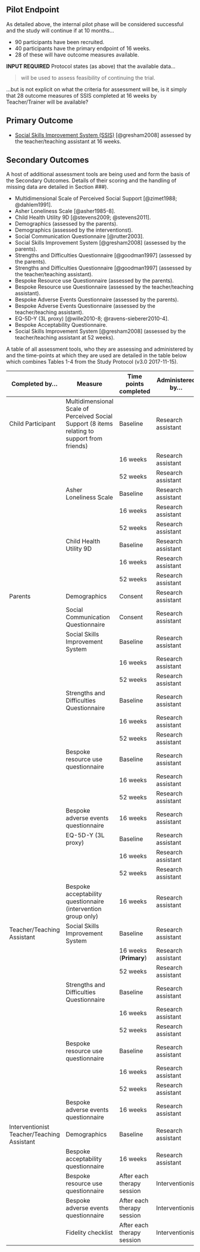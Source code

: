 ## Pilot Endpoint

As detailed above, the internal pilot phase will be considered successful and the study will continue if at 10 months...

- 90 participants have been recruited.
- 40 participants have the primary endpoint of 16 weeks.
- 28 of these will have outcome measures available.

**INPUT REQUIRED** Protocol states (as above) that the available data...

> will be used to assess feasibility of continuing the trial.

...but is not explicit on what the criteria for assessment will be, is it simply that 28 outcome measures of SSIS completed at 16 weeks by Teacher/Trainer will be available?

## Primary Outcome

* [Social Skills Improvement System (SSIS)](https://www.pearsonclinical.com/education/products/100000322/social-skills-improvement-system-ssis-rating-scales.html) [@gresham2008] assessed by the teacher/teaching assistant at 16 weeks.

## Secondary Outcomes

A host of additional assessment tools are being used and form the basis of the Secondary Outcomes.  Details of their scoring and the handling of missing data are detailed in Section ###).


* Multidimensional Scale of Perceived Social Support [@zimet1988; @dahlem1991].
* Asher Loneliness Scale [@asher1985-8].
* Child Health Utility 9D [@stevens2009; @stevens2011].
* Demographics (assessed by the parents).
* Demographics (assessed by the interventionst).
* Social Communication Questionnaire [@rutter2003].
* Social Skills Improvement System [@gresham2008] (assessed by the parents).
- Strengths and Difficulties Questionnaire [@goodman1997] (assessed by the parents).
- Strengths and Difficulties Questionnaire [@goodman1997] (assessed by the teacher/teaching assistant).
- Bespoke Resource use Questionnaire (assessed by the parents).
- Bespoke Resource use Questionnaire (assessed by the teacher/teaching assistant).
- Bespoke Adverse Events Questionnaire (assessed by the parents).
- Bespoke Adverse Events Questionnaire (assessed by the teacher/teaching assistant).
- EQ-5D-Y (3L proxy) [@wille2010-8; @ravens-sieberer2010-4].
- Bespoke Acceptability Questionnaire.
- Social Skills Improvement System [@gresham2008]  (assessed by the teacher/teaching assistant at 52 weeks).


A table of all assessment tools, who they are assessing and administered by and the time-points at which they are used are detailed in the table below which combines Tables 1-4 from the Study Protocol (v3.0 2017-11-15).


| Completed by...  | Measure                | Time points completed | Administered by... |
|------------------|------------------------|-----------------------|--------------------|
| Child Participant | Multidimensional Scale of Perceived Social Support (8 items relating to support from friends) | Baseline | Research assistant |
|                  |                        | 16 weeks              | Research assistant |
|                  |                        | 52 weeks              | Research assistant |
|                  | Asher Loneliness Scale | Baseline              | Research assistant |
|                  |                        | 16 weeks              | Research assistant |
|                  |                        | 52 weeks              | Research assistant |
|                  | Child Health Utility 9D| Baseline              | Research assistant |
|                  |                        | 16 weeks              | Research assistant |
|                  |                        | 52 weeks              | Research assistant |
| Parents          | Demographics           | Consent               | Research assistant |
|                  | Social Communication Questionnaire | Consent   | Research assistant |
|                  | Social Skills Improvement System   | Baseline  | Research assistant |
|                  |                        | 16 weeks              | Research assistant |
|                  |                        | 52 weeks              | Research assistant |
|                  | Strengths and Difficulties Questionnaire | Baseline | Research assistant |
|                  |                        | 16 weeks              | Research assistant |
|                  |                        | 52 weeks              | Research assistant |
|                  | Bespoke resource use questionnaire | Baseline  | Research assistant |
|                  |                        | 16 weeks              | Research assistant |
|                  |                        | 52 weeks              | Research assistant |
|                  | Bespoke adverse events questionnaire | 16 weeks| Research assistant |
|                  | EQ-5D-Y  (3L proxy)    | Baseline              | Research assistant |
|                  |                        | 16 weeks              | Research assistant |
|                  |                        | 52 weeks              | Research assistant |
|                  | Bespoke acceptability questionnaire (intervention group only) | 16 weeks | Research assistant |
| Teacher/Teaching Assistant | Social Skills Improvement System | Baseline | Research assistant |
|                  |                        | 16 weeks (**Primary**)| Research assistant |
|                  |                        | 52 weeks              | Research assistant |
|                  | Strengths and Difficulties Questionnaire | Baseline | Research assistant |
|                  |                        | 16 weeks              | Research assistant |
|                  |                        | 52 weeks              | Research assistant |
|                  | Bespoke resource use questionnaire | Baseline  | Research assistant |
|                  |                        | 16 weeks              | Research assistant |
|                  |                        | 52 weeks              | Research assistant |
|                  | Bespoke adverse events questionnaire | 16 weeks| Research assistant |
| Interventionist Teacher/Teaching Assistant | Demographics | Baseline | Research assistant |
|                  | Bespoke acceptability questionnaire  | 16 weeks | Research assistant |
|                  | Bespoke resource use questionnaire   | After each therapy session | Interventionist |
|                  | Bespoke adverse events questionnaire | After each therapy session | Interventionist |
|                  | Fidelity checklist                   | After each therapy session | Interventionist |
